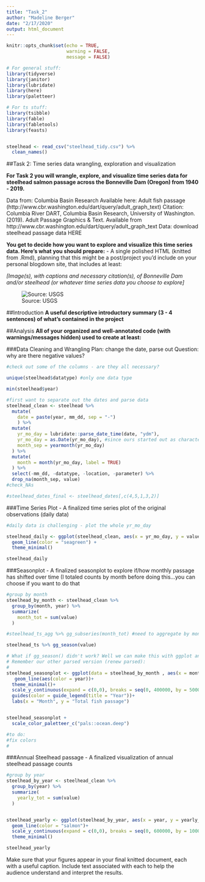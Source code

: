```yaml
---
title: "Task_2"
author: "Madeline Berger"
date: "2/17/2020"
output: html_document
---
```


```r
knitr::opts_chunk$set(echo = TRUE,
                      warning = FALSE,
                      message = FALSE)

# For general stuff:
library(tidyverse)
library(janitor)
library(lubridate)
library(here)
library(paletteer)

# For ts stuff: 
library(tsibble)
library(fable)
library(fabletools)
library(feasts)


steelhead <- read_csv("steelhead_tidy.csv") %>% 
  clean_names()
```

##Task 2: Time series data wrangling, exploration and visualization

**For Task 2 you will wrangle, explore, and visualize time series data for steelhead salmon passage across the Bonneville Dam (Oregon) from 1940 - 2019.** 

Data from: Columbia Basin Research Available here: Adult fish passage (http://www.cbr.washington.edu/dart/query/adult_graph_text)
Citation: Columbia River DART, Columbia Basin Research, University of Washington. (2019). Adult Passage Graphics & Text. Available from http://www.cbr.washington.edu/dart/query/adult_graph_text
Data: download steelhead passage data HERE

**You get to decide how you want to explore and visualize this time series data. Here’s what you should prepare:**
- A single polished HTML (knitted from .Rmd), planning that this might be a post/project you’d include on your personal blogdown site, that includes at least:

*[Image(s), with captions and necessary citation(s), of Bonneville Dam and/or steelhead (or whatever time series data you choose to explore]*

![Source: USGS](steelhead_2.jpg) 


##Introduction 
**A useful descriptive introductory summary (3 - 4 sentences) of what’s contained in the project**






##Analysis
**All of your organized and well-annotated code (with warnings/messages hidden) used to create at least:**

###Data Cleaning and Wrangling
Plan: change the date, parse out 
Question: why are there negative values?

```r

#check out some of the columns - are they all necessary?

unique(steelhead$datatype) #only one data type

min(steelhead$year)

#first want to separate out the dates and parse data
steelhead_clean <- steelhead %>%
  mutate(
    date = paste(year, mm_dd, sep = "-")
    ) %>% 
  mutate(
    yr_mo_day = lubridate::parse_date_time(date, "ydm"),
    yr_mo_day = as.Date(yr_mo_day), #since ours started out as characters
    month_sep = yearmonth(yr_mo_day)
  ) %>% 
  mutate(
    month = month(yr_mo_day, label = TRUE)
  ) %>% 
  select(-mm_dd, -datatype, -location, -parameter) %>% 
  drop_na(month_sep, value)
#check_NAs

#steelhead_dates_final <- steelhead_dates[,c(4,5,1,3,2)]


```


###Time Series Plot
- A finalized time series plot of the original observations (daily data)
```r
#daily data is challenging - plot the whole yr_mo_day

steelhead_daily <- ggplot(steelhead_clean, aes(x = yr_mo_day, y = value))+
  geom_line(color = "seagreen") + 
  theme_minimal()

steelhead_daily

```


###Seasonplot
- A finalized seasonplot to explore if/how monthly passage has shifted over time (I totaled counts by month before doing this...you can choose if you want to do that
```r
#group by month
steelhead_by_month <- steelhead_clean %>%
  group_by(month, year) %>% 
  summarize(
    month_tot = sum(value)
  ) 

#steelhead_ts_agg %>% gg_subseries(month_tot) #need to aggregate by month, this didn't work

steelhead_ts %>% gg_season(value)

# What if gg_season() didn't work? Well we can make this with ggplot anyway!
# Remember our other parsed version (renew parsed):
# 
steelhead_seasonplot <- ggplot(data = steelhead_by_month , aes(x = month, y = month_tot, group = year)) +
   geom_line(aes(color = year))+
  theme_minimal()+
  scale_y_continuous(expand = c(0,0), breaks = seq(0, 400000, by = 50000), labels = scales::comma)+
  guides(color = guide_legend(title = "Year"))+
  labs(x = "Month", y = "Total fish passage")


steelhead_seasonplot +
  scale_color_paletteer_c("pals::ocean.deep")

#to do:
#fix colors
#
```

###Annual Steelhead passage
- A finalized visualization of annual steelhead passage counts 
```r
#group by year
steelhead_by_year <- steelhead_clean %>%
  group_by(year) %>% 
  summarize(
    yearly_tot = sum(value)
  ) 


steelhead_yearly <- ggplot(steelhead_by_year, aes(x = year, y = yearly_tot))+
  geom_line(color = "salmon")+
  scale_y_continuous(expand = c(0,0), breaks = seq(0, 600000, by = 100000), labels = scales::comma)+
  theme_minimal()

steelhead_yearly

```




Make sure that your figures appear in your final knitted document, each with a useful caption. Include text associated with each to help the audience understand and interpret the results. 
